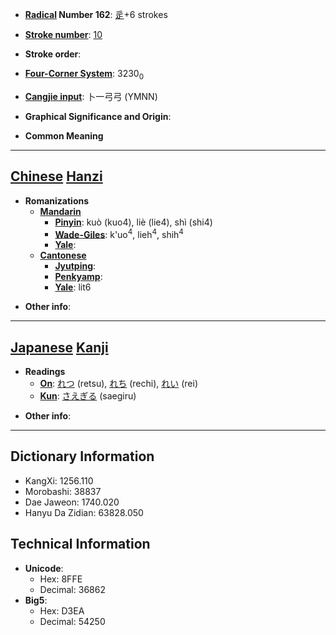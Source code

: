 * '''[[Wiktionary:Chinese radical index| Radical]] Number 162''': [[Wiktionary:Chinese radical index 辵|辵]]+6 strokes

* '''[[Wiktionary:Chinese total strokes index|Stroke number]]''': [[Wiktionary:Chinese total strokes index 10|10]]

* '''Stroke order''': 

* '''[[Wiktionary:Chinese four corner index|Four-Corner System]]''': 3230<sub>0</sub>

* '''[[Wiktionary:Chinese Cangjie index|Cangjie input]]''': 卜一弓弓 (YMNN)

* '''Graphical Significance and Origin''': 

* '''Common Meaning'''

----

== [[Chinese]] [[Hanzi]] ==

* '''Romanizations'''
** '''[[Mandarin]]'''
*** '''[[Pinyin]]''': kuò (kuo4), liè (lie4), shì (shi4)
*** '''[[Wade-Giles]]''': k'uo<sup>4</sup>, lieh<sup>4</sup>, shih<sup>4</sup>
*** '''[[Yale]]''': 
** '''[[Cantonese]]'''
*** '''[[Jyutping]]''':
*** '''[[Penkyamp]]''': 
*** '''[[Yale]]''': lit6

* '''Other info''': 

----

== [[Japanese]] [[Kanji]] ==

* '''Readings'''
** '''[[On]]''': [[れつ]] (retsu), [[れち]] (rechi), [[れい]] (rei)
** '''[[Kun]]''': [[さえぎる]] (saegiru)

* '''Other info''':  

----

== Dictionary Information ==

* KangXi: 1256.110
* Morobashi: 38837
* Dae Jaweon: 1740.020
* Hanyu Da Zidian: 63828.050

== Technical Information ==

* '''Unicode''':
** Hex: 8FFE
** Decimal: 36862
* '''Big5''':
** Hex: D3EA
** Decimal: 54250